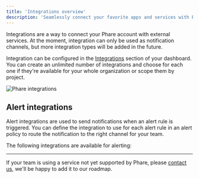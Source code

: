 ```yaml
---
title: 'Integrations overview'
description: 'Seamlessly connect your favorite apps and services with Phare'
---
```


Integrations are a way to connect your Phare account with external services. At the moment, integration can only be used as notification channels, but more integration types will be added in the future.

Integration can be configured in the [Integrations](https://app.phare.io/organization/apps) section of your dashboard. You can create an unlimited number of integrations and choose for each one if they're available for your whole organization or scope them by project.

<Frame type="glass">
  <img class="border rounded-lg" src="/images/integrations/overview/phare-integrations.webp" alt="Phare integrations" />
</Frame>

## Alert integrations

Alert integrations are used to send notifications when an alert rule is triggered. You can define the integration to use for each alert rule in an alert policy to route the notification to the right channel for your team.

The following integrations are available for alerting:

<CardGroup cols={2}>
    <Card
        title="SMS"
        icon="message-lines"
        href="/integrations/sms"
        horizontal
    />
    <Card
        title="Email"
        icon="envelope"
        href="/integrations/email"
        horizontal
    />
    <Card
        title="Slack"
        icon="slack"
        href="/integrations/slack"
        horizontal
    />
    <Card
        title="Discord"
        icon="discord"
        href="/integrations/discord"
        horizontal
    />
    <Card
        title="Outgoing webhooks"
        icon="webhook"
        href="/integrations/outgoing-webhook"
        horizontal
    />
</CardGroup>

---

If your team is using a service not yet supported by Phare, please [contact us](mailto:contact@phare.io), we'll be happy to add it to our roadmap.

